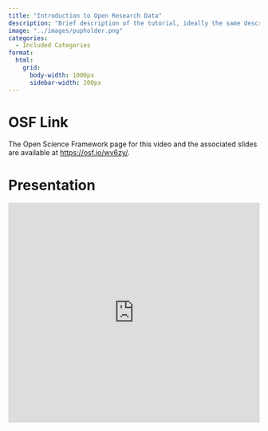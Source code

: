 ```yaml
---
title: "Introduction to Open Research Data"
description: "Brief description of the tutorial, ideally the same description used in the tutorial itself."
image: "../images/pupholder.png"
categories:
  - Included Categories
format:
  html: 
    grid:
      body-width: 1000px
      sidebar-width: 200px
---
```



# OSF Link

The Open Science Framework page for this video and the associated slides are available at [https://osf.io/wv6zy/](https://osf.io/wv6zy/).


# Presentation

<iframe src="https://mfr.de-1.osf.io/render?url=https%3A%2F%2Fosf.io%2Fdownload%2Fkuhr6%2F%3Fdirect%26mode%3Drender"
    width="100%"
    scrolling="yes"
    height="440px"
    marginheight="0"
    frameborder="0"
    allowfullscreen
    webkitallowfullscreen
>
